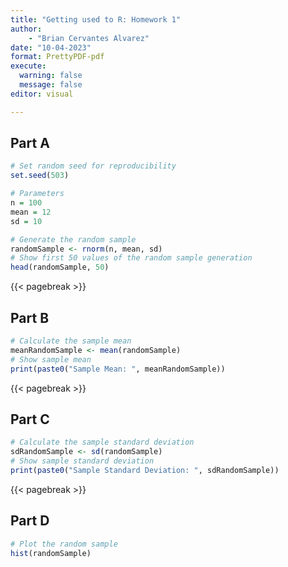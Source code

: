 ```yaml
---
title: "Getting used to R: Homework 1"
author: 
    - "Brian Cervantes Alvarez"
date: "10-04-2023"
format: PrettyPDF-pdf
execute: 
  warning: false
  message: false
editor: visual

---
```


## Part A

```r
# Set random seed for reproducibility
set.seed(503)

# Parameters
n = 100
mean = 12
sd = 10

# Generate the random sample 
randomSample <- rnorm(n, mean, sd)
# Show first 50 values of the random sample generation
head(randomSample, 50)
```


{{< pagebreak >}}

## Part B

```r

# Calculate the sample mean
meanRandomSample <- mean(randomSample)
# Show sample mean
print(paste0("Sample Mean: ", meanRandomSample))

```

{{< pagebreak >}}

## Part C

```r
# Calculate the sample standard deviation
sdRandomSample <- sd(randomSample)
# Show sample standard deviation
print(paste0("Sample Standard Deviation: ", sdRandomSample))
```

{{< pagebreak >}}

## Part D

```r
# Plot the random sample
hist(randomSample)
```



